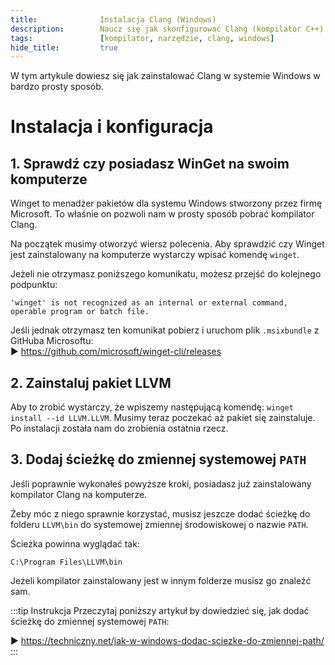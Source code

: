 ```yaml
---
title:				Instalacja Clang (Windows)
description:		Naucz się jak skonfigurować Clang (kompilator C++) na Windowsie w prosty sposób.
tags:				[kompilator, narzędzie, clang, windows]
hide_title:			true
---
```


W tym artykule dowiesz się jak zainstalować Clang w systemie Windows w bardzo prosty sposób.

# Instalacja i konfiguracja

## 1. Sprawdź czy posiadasz WinGet na swoim komputerze
Winget to menadżer pakietów dla systemu Windows stworzony przez firmę Microsoft. 
To właśnie on pozwoli nam w prosty sposób pobrać kompilator Clang.

Na początek musimy otworzyć wiersz polecenia. 
Aby sprawdzić czy Winget jest zainstalowany na komputerze wystarczy wpisać komendę `winget`.

Jeżeli nie otrzymasz poniższego komunikatu, możesz przejść do kolejnego podpunktu:
```
'winget' is not recognized as an internal or external command,
operable program or batch file.
```

Jeśli jednak otrzymasz ten komunikat pobierz i uruchom plik `.msixbundle` z GitHuba Microsoftu:  
▶ https://github.com/microsoft/winget-cli/releases

## 2. Zainstaluj pakiet LLVM
Aby to zrobić wystarczy, że wpiszemy następującą komendę: `winget install --id LLVM.LLVM`.
Musimy teraz poczekać aż pakiet się zainstaluje. Po instalacji została nam do zrobienia ostatnia rzecz.

## 3. Dodaj ścieżkę do zmiennej systemowej `PATH`
Jeśli poprawnie wykonałeś powyższe kroki, posiadasz już zainstalowany kompilator Clang na komputerze.

Żeby móc z niego sprawnie korzystać, musisz jeszcze dodać ścieżkę do folderu `LLVM\bin` do systemowej zmiennej środowiskowej o nazwie `PATH`.

Ścieżka powinna wyglądać tak:
```
C:\Program Files\LLVM\bin
```

Jeżeli kompilator zainstalowany jest w innym folderze musisz go znaleźć sam.

:::tip Instrukcja
Przeczytaj poniższy artykuł by dowiedzieć się, jak dodać ścieżkę do
zmiennej systemowej `PATH`:

▶ https://techniczny.net/jak-w-windows-dodac-sciezke-do-zmiennej-path/
:::
